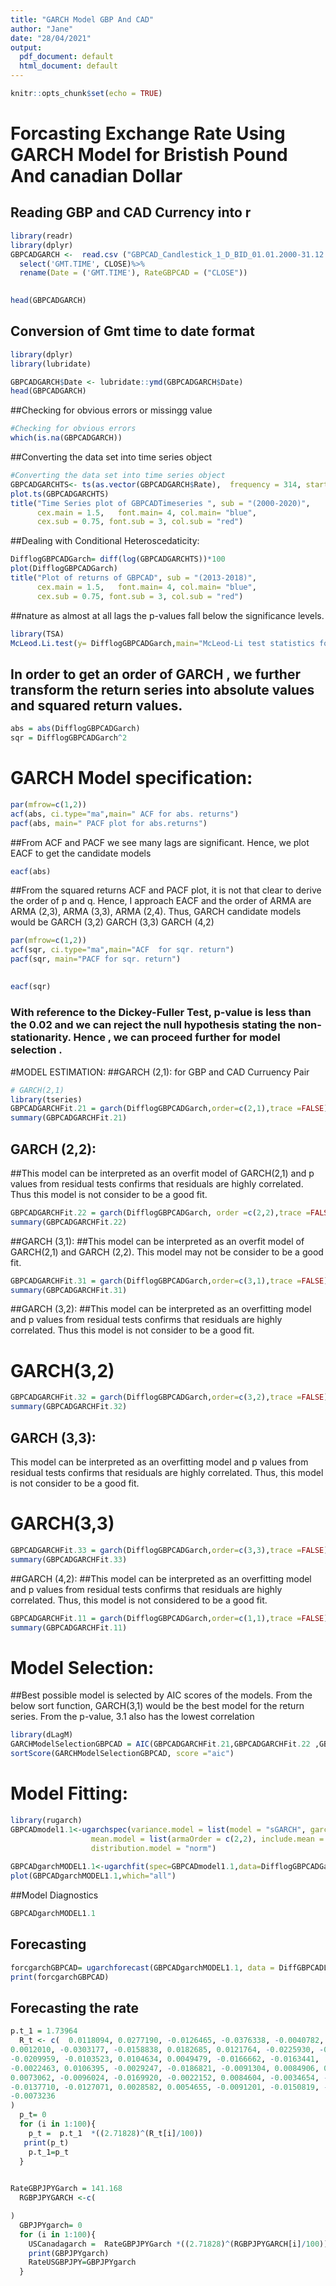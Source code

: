 ```yaml
---
title: "GARCH Model GBP And CAD"
author: "Jane"
date: "28/04/2021"
output:
  pdf_document: default
  html_document: default
---
```


```r
knitr::opts_chunk$set(echo = TRUE)
```



# Forcasting Exchange Rate Using GARCH Model for Bristish Pound And canadian Dollar

## Reading GBP and CAD Currency into r
```r
library(readr)
library(dplyr)
GBPCADGARCH <-  read.csv ("GBPCAD_Candlestick_1_D_BID_01.01.2000-31.12.2020.csv")%>%
  select('GMT.TIME', CLOSE)%>%
  rename(Date = ('GMT.TIME'), RateGBPCAD = ("CLOSE"))

  
head(GBPCADGARCH)
```

## Conversion of Gmt time to date format
```r
library(dplyr)
library(lubridate)

GBPCADGARCH$Date <- lubridate::ymd(GBPCADGARCH$Date)
head(GBPCADGARCH)

```



##Checking for obvious errors or missingg value
```r
#Checking for obvious errors
which(is.na(GBPCADGARCH))

```

##Converting the data set into time series object

```r
#Converting the data set into time series object
GBPCADGARCHTS<- ts(as.vector(GBPCADGARCH$Rate),  frequency = 314, start= c(2000,01,03))
plot.ts(GBPCADGARCHTS)
title("Time Series plot of GBPCADTimeseries ", sub = "(2000-2020)",
      cex.main = 1.5,   font.main= 4, col.main= "blue",
      cex.sub = 0.75, font.sub = 3, col.sub = "red")
```








##Dealing with Conditional Heteroscedaticity:


```r
 
DifflogGBPCADGarch= diff(log(GBPCADGARCHTS))*100
plot(DifflogGBPCADGarch)
title("Plot of returns of GBPCAD", sub = "(2013-2018)",
      cex.main = 1.5,   font.main= 4, col.main= "blue",
      cex.sub = 0.75, font.sub = 3, col.sub = "red")
```

##nature as almost at all lags the p-values fall below the significance levels.



```r
library(TSA)
McLeod.Li.test(y= DifflogGBPCADGarch,main="McLeod-Li test statistics for Daily return series")
```



## In order to get an order of GARCH , we further transform the return series into absolute values and squared return values.


```r

abs = abs(DifflogGBPCADGarch)
sqr = DifflogGBPCADGarch^2
```




# GARCH Model specification:

```r
par(mfrow=c(1,2))
acf(abs, ci.type="ma",main=" ACF for abs. returns")
pacf(abs, main=" PACF plot for abs.returns")
```


##From ACF and PACF we see many lags are significant. Hence, we plot EACF to get the candidate models

```r
eacf(abs) 
```

##From the squared returns ACF and PACF plot, it is not that clear to derive the order of p and q. Hence, I approach EACF and the order of ARMA are ARMA (2,3), ARMA (3,3), ARMA (2,4). Thus, GARCH candidate models would be GARCH (3,2) GARCH (3,3) GARCH (4,2)

```r


par(mfrow=c(1,2))
acf(sqr, ci.type="ma",main="ACF  for sqr. return")
pacf(sqr, main="PACF for sqr. return")
```

##

```r
eacf(sqr) 
```



### With reference to the Dickey-Fuller Test, p-value is less than the 0.02 and we can reject the null hypothesis stating the non-stationarity. Hence , we can proceed further for model selection .


#MODEL ESTIMATION:
##GARCH (2,1): for GBP and CAD Curruency Pair


```r


# GARCH(2,1)
library(tseries)
GBPCADGARCHFit.21 = garch(DifflogGBPCADGarch,order=c(2,1),trace =FALSE)
summary(GBPCADGARCHFit.21)
```



## GARCH (2,2):
##This model can be interpreted as an overfit model of GARCH(2,1) and p values from residual tests confirms that residuals are highly correlated. Thus this model is not consider to be a good fit.

```r

GBPCADGARCHFit.22 = garch(DifflogGBPCADGarch, order =c(2,2),trace =FALSE)
summary(GBPCADGARCHFit.22)
```


##GARCH (3,1):
##This model can be interpreted as an overfit model of GARCH(2,1) and GARCH (2,2). This model may not be consider to be a good fit.



```r

GBPCADGARCHFit.31 = garch(DifflogGBPCADGarch,order=c(3,1),trace =FALSE)
summary(GBPCADGARCHFit.31)
```


##GARCH (3,2):
##This model can be interpreted as an overfitting model and p values from residual tests confirms that residuals are highly correlated. Thus this model is not consider to be a good fit.

# GARCH(3,2) 

```r
GBPCADGARCHFit.32 = garch(DifflogGBPCADGarch,order=c(3,2),trace =FALSE)
summary(GBPCADGARCHFit.32)
```


## GARCH (3,3):
This model can be interpreted as an overfitting model and p values from residual tests confirms that residuals are highly correlated. Thus, this model is not consider to be a good fit.

# GARCH(3,3)

```r

GBPCADGARCHFit.33 = garch(DifflogGBPCADGarch,order=c(3,3),trace =FALSE)
summary(GBPCADGARCHFit.33)
```


##GARCH (4,2):
##This model can be interpreted as an overfitting model and p values from residual tests confirms that residuals are highly correlated. Thus, this model is not considered to be a good fit.



```r

GBPCADGARCHFit.11 = garch(DifflogGBPCADGarch,order=c(1,1),trace =FALSE)
summary(GBPCADGARCHFit.11)
```



# Model Selection:
##Best possible model is selected by AIC scores of the models. From the below sort function, GARCH(3,1) would be the best model for the return series. From the p-value, 3.1 also has the lowest correlation


```r
library(dLagM)
GARCHModelSelectionGBPCAD = AIC(GBPCADGARCHFit.21,GBPCADGARCHFit.22 ,GBPCADGARCHFit.31,GBPCADGARCHFit.32,GBPCADGARCHFit.33, GBPCADGARCHFit.11)
sortScore(GARCHModelSelectionGBPCAD, score ="aic")
```


# Model Fitting:

```r
library(rugarch)
GBPCADmodel1.1<-ugarchspec(variance.model = list(model = "sGARCH", garchOrder = c(1,1)), 
                  mean.model = list(armaOrder = c(2,2), include.mean = TRUE), 
                  distribution.model = "norm")
                  
GBPCADgarchMODEL1.1<-ugarchfit(spec=GBPCADmodel1.1,data=DifflogGBPCADGarch, out.sample = 100)
plot(GBPCADgarchMODEL1.1,which="all")
```

##Model Diagnostics

```r
GBPCADgarchMODEL1.1
```






## Forecasting

```r
forcgarchGBPCAD= ugarchforecast(GBPCADgarchMODEL1.1, data = DiffGBPCADLogTran, n.ahead = 100, n.roll =10)
print(forcgarchGBPCAD)
```




## Forecasting the rate


```r
p.t_1 = 1.73964
  R_t <- c(  0.0118094, 0.0277190, -0.0126465, -0.0376338, -0.0040782, 0.0281764, 0.0029715, -0.0344221, -0.0185737, 0.0216456, 0.0155935, -0.0250896, -0.0287104, 0.0101600, 0.0227997, -0.0121885, -0.0327238, -0.0033753, 0.0235475, 
0.0012010, -0.0303177, -0.0158838, 0.0182685, 0.0121764, -0.0225930, -0.0247895, 0.0086410, 0.0186159, -0.0116855,  -0.0285215, -0.0028821, 0.0195603, -0.0002144, -0.0267566, -0.0136678, 0.0153109, 0.0093202, -0.0203746, -0.0214814, 0.0072500, 0.0150604, -0.0111603, -0.0249272, -0.0025529, 0.0161284, -0.0013397, -0.0236696, -0.0118461,0.0127238, 0.0069357, -0.0184073, -0.0186927, 0.0059826, 0.0120410, -0.0106302, -0.0218553, -0.0023509, 0.0131766, -0.0022283,
-0.0209959, -0.0103523, 0.0104634, 0.0049479, -0.0166662, -0.0163441,  0.0048328, 0.0094788, -0.0101078, -0.0192314, 
-0.0022463, 0.0106395, -0.0029247, -0.0186821, -0.0091304, 0.0084906, 0.0032929, -0.0151278, -0.0143681, 0.0037938 , 
0.0073062, -0.0096024, -0.0169920, -0.0022152, 0.0084604, -0.0034654, -0.0166813, -0.0081339, 0.0067708, 0.0019171,
-0.0137710, -0.0127071, 0.0028582, 0.0054655, -0.0091201, -0.0150819, -0.0022387,  0.0065901, -0.0038806, -0.0149527, 
-0.0073236 
)
  p_t= 0
  for (i in 1:100){
    p_t =  p.t_1  *((2.71828)^(R_t[i]/100))
   print(p_t)
    p.t_1=p_t
  }
  
```



```r
RateGBPJPYGarch = 141.168
  RGBPJPYGARCH <-c(

)
  GBPJPYgarch= 0
  for (i in 1:100){
    USCanadagarch =  RateGBPJPYGarch *((2.71828)^(RGBPJPYGARCH[i]/100))
    print(GBPJPYgarch)
    RateUSGBPJPY=GBPJPYgarch
  }
  
```







